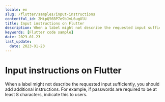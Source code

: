 ```yaml
---
locale: en
slug: /flutter/samples/input-instructions
contentful_id: 2MipQ56BP7e9bJvL6ugUlU
title: Input instructions on Flutter
description: When a label might not describe the requested input sufficiently, you should add additional instructions.
keywords: [Flutter code sample]
date: 2023-01-23
last_update:
  date: 2023-01-23
---
```


# Input instructions on Flutter

When a label might not describe the requested input sufficiently, you should add additional instructions. For example, if passwords are required to be at least 8 characters, indicate this to users.

<CodeSample id="input-instructions" locale="en" platform="flutter"/>
